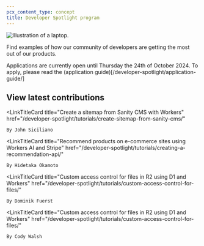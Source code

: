```yaml
---
pcx_content_type: concept
title: Developer Spotlight program
---
```



![Illustration of a laptop.](~/assets/images/developer_spotlight/developer_spotlight.png)

Find examples of how our community of developers are getting the most out of our products.

Applications are currently open until Thursday the 24th of October 2024. To apply, please read the (application guide)[/developer-spotlight/application-guide/]

## View latest contributions

<LinkTitleCard
	title="Create a sitemap from Sanity CMS with Workers"
	href="/developer-spotlight/tutorials/create-sitemap-from-sanity-cms/"
>
	By John Siciliano
</LinkTitleCard>

<LinkTitleCard
	title="Recommend products on e-commerce sites using Workers AI and Stripe"
	href="/developer-spotlight/tutorials/creating-a-recommendation-api/"
>
	By Hidetaka Okamoto
</LinkTitleCard>

<LinkTitleCard
	title="Custom access control for files in R2 using D1 and Workers"
	href="/developer-spotlight/tutorials/custom-access-control-for-files/"
>
	By Dominik Fuerst
</LinkTitleCard>

<LinkTitleCard
	title="Custom access control for files in R2 using D1 and Workers"
	href="/developer-spotlight/tutorials/custom-access-control-for-files/"
>
	By Cody Walsh
</LinkTitleCard>
